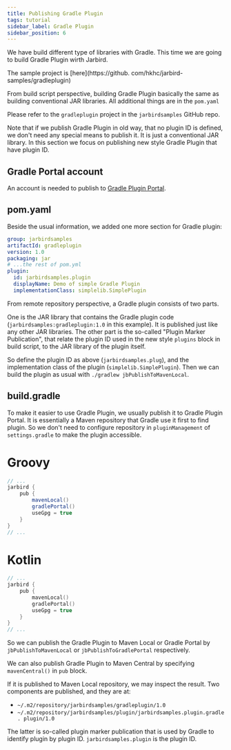 ```yaml
---
title: Publishing Gradle Plugin
tags: tutorial
sidebar_label: Gradle Plugin
sidebar_position: 6
---
```


We have build different type of libraries with Gradle. This time we are going
to build Gradle Plugin wirth Jarbird.

The sample project is [here](https://github.
com/hkhc/jarbird-samples/gradleplugin)

From build script perspective, building Gradle Plugin basically the same as building
conventional JAR libraries. All additional things are in the `pom.yaml`

Please refer to the `gradleplugin` project in the `jarbirdsamples` GitHub repo.

Note that if we publish Gradle Plugin in old way, that no plugin ID is defined,
we don't need any special means to publish it. It is just a conventional JAR
library. In this section we focus on publishing new style Gradle Plugin that
have plugin ID.

## Gradle Portal account

An account is needed to publish to [Gradle Plugin Portal](https://plugins.gradle.org/).

## pom.yaml

Beside the usual information, we added one more section for Gradle plugin:

```yaml title="pom.yaml" {6-9}
group: jarbirdsamples
artifactId: gradleplugin
version: 1.0
packaging: jar
# ...the rest of pom.yml
plugin:
  id: jarbirdsamples.plugin
  displayName: Demo of simple Gradle Plugin
  implementationClass: simplelib.SimplePlugin
```

From remote repository perspective, a Gradle plugin consists of two
parts. 

One is the JAR library that contains the Gradle plugin code 
(`jarbirdsamples:gradleplugin:1.0` in this example).
It is published just like any other JAR libraries. The other part is the
so-called "Plugin Marker Publication", that relate the plugin ID used in the
new style `plugins` block in build script, to the JAR library of the plugin itself.

So define the plugin ID as above (`jarbirdsamples.plug`), and the implementation
class of the plugin (`simplelib.SimplePlugin`). Then we can build the plugin
as usual with `./gradlew jbPublishToMavenLocal`.

## build.gradle

To make it easier to use Gradle Plugin, we usually publish it to Gradle Plugin
Portal. It is essentially a Maven repository that Gradle use it first to find
plugin. So we don't need to configure repository in `pluginManagement` of
`settings.gradle` to make the plugin accessible.

<!--tabs-->
# Groovy
```groovy title="build.gradle" {5}
// ...
jarbird {
    pub {
        mavenLocal()
        gradlePortal()
        useGpg = true
    }
}
// ...
```
# Kotlin
```kotlin title="build.gradle.kts" {5}
// ...
jarbird {
    pub {
        mavenLocal()
        gradlePortal()
        useGpg = true
    }
}
// ...
```
<!--/tabs-->

So we can publish the Gradle Plugin to Maven Local or Gradle Portal by
`jbPublishToMavenLocal` or `jbPublishToGradlePortal` respectively. 

We can also publish Gradle Plugin to Maven Central by specifying 
`mavenCentral()` in `pub` block.

If it is published to Maven Local repository, we may inspect the result. Two
components are published, and they are at:

- `~/.m2/repository/jarbirdsamples/gradleplugin/1.0`
- `~/.m2/repository/jarbirdsamples/plugin/jarbirdsamples.plugin.gradle.
plugin/1.0`

The latter is so-called plugin marker publication that is used by Gradle to
identify plugin by plugin ID. `jarbirdsamples.plugin` is the plugin ID.

